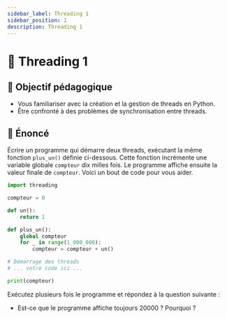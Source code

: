 ```yaml
---
sidebar_label: Threading 1
sidebar_position: 1
description: Threading 1
---
```


# 🧶 Threading 1

## 🎯 Objectif pédagogique

- Vous familiariser avec la création et la gestion de threads en Python.
- Être confronté à des problèmes de synchronisation entre threads.

## 📜 Énoncé

Écrire un programme qui démarre deux threads, exécutant la même fonction
`plus_un()` définie ci-dessous. Cette fonction incrémente une variable globale `compteur` dix milles fois.
Le programme affiche ensuite la valeur finale de `compteur`. Voici un bout de
code pour vous aider.

```python
import threading

compteur = 0

def un():
    return 1

def plus_un():
    global compteur
    for _ in range(1_000_000):
        compteur = compteur + un()

# Démarrage des threads
# ... votre code ici ...

print(compteur)
```

Exécutez plusieurs fois le programme et répondez à la question suivante :

- Est-ce que le programme affiche toujours 20000 ? Pourquoi ?
